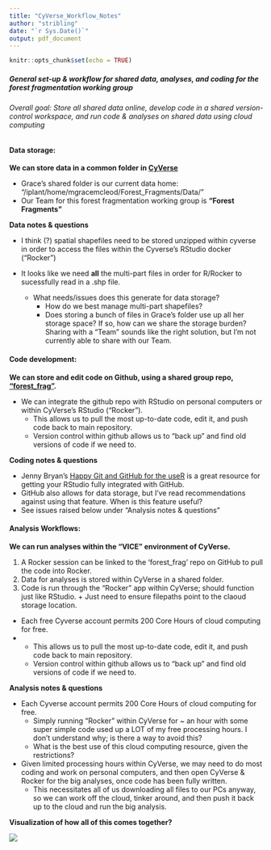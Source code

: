 ```yaml
---
title: "CyVerse_Workflow_Notes"
author: "stribling"
date: "`r Sys.Date()`"
output: pdf_document
---
```


```r
knitr::opts_chunk$set(echo = TRUE)
```

##### General set-up & workflow for shared data, analyses, and coding for the forest fragmentation working group


###### Overall goal: Store all shared data online, develop code in a shared version-control workspace, and run code & analyses on shared data using cloud computing

#### **Data storage:**


**We can store data in a common folder in [CyVerse](www.cyverse.org)**

* Grace's shared folder is our current data home: "/iplant/home/mgracemcleod/Forest_Fragments/Data/"
* Our Team for this forest fragmentation working group is **"Forest Fragments"**

**Data notes & questions**

* I think (?) spatial shapefiles need to be stored unzipped within cyverse in order to access the files within the Cyverse's RStudio docker ("Rocker")

* It looks like we need **all** the multi-part files in order for R/Rocker to sucessfully read in a .shp file.

  * What needs/issues does this generate for data storage? 
    + How do we best manage multi-part shapefiles? 
    + Does storing a bunch of files in Grace's folder use up all her storage space? If so, how can we share the storage burden? Sharing with a "Team" sounds like the right solution, but I'm not currently able to share with our Team.

#### **Code development:**


**We can store and edit code on Github, using a shared group repo, ["forest_frag"](https://github.com/stribstrib/forest_frag).**

  * We can integrate the github repo with RStudio on personal computers or within CyVerse's RStudio ("Rocker").
    + This allows us to pull the most up-to-date code, edit it, and push code back to main repository.
    + Version control within github allows us to "back up" and find old versions of code if we need to.

**Coding notes & questions**

  * Jenny Bryan's [Happy Git and GitHub for the useR](https://happygitwithr.com/) is a great resource for getting your RStudio fully integrated with GitHub.
  * GitHub also allows for data storage, but I've read recommendations against using that feature. When is this feature useful?
  * See issues raised below under "Analysis notes & questions"


#### **Analysis Workflows:**


**We can run analyses within the "VICE" environment of CyVerse.**

  1. A Rocker session can be linked to the 'forest_frag' repo on GitHub to pull the code into Rocker.
  2. Data for analyses is stored within CyVerse in a shared folder.
  3. Code is run through the "Rocker" app within CyVerse; should function just like RStudio.
    + Just need to ensure filepaths point to the claoud storage location.
    
  * Each free Cyverse account permits 200 Core Hours of cloud computing for free.
  * 
    + This allows us to pull the most up-to-date code, edit it, and push code back to main repository.
    + Version control within github allows us to "back up" and find old versions of code if we need to.

**Analysis notes & questions**

  * Each Cyverse account permits 200 Core Hours of cloud computing for free.
    + Simply running "Rocker" within CyVerse for ~ an hour with some super simple code used up a LOT of my free processing hours. I don't understand why; is there a way to avoid this?
    + What is the best use of this cloud computing resource, given the restrictions?
  * Given limited processing hours within CyVerse, we may need to do most coding and work on personal computers, and then open CyVerse & Rocker for the big analyses, once code has been fully written.
    + This necessitates all of us downloading all files to our PCs anyway, so we can work off the cloud, tinker around, and then push it back up to the cloud and run the big analysis.
    
**Visualization of how all of this comes together?**

  ![](R:/ecohydrology/staff/Stribling/projects/forest_frag_wg/forest_frag/cloud_compute_diagram.png)
